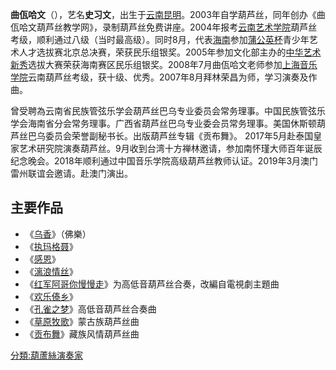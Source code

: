 {{多個問題|
{{blpunsourced|time=2018-05-29T00:46:07+00:00}}
{{original research|time=2018-05-29T00:46:07+00:00}}
{{unreferenced|time=2014-06-17T10:26:41+00:00}}
}}
'''曲佤哈文'''（{{bd|1983年||}}），艺名'''史习文'''，出生于[[云南|云南]][[昆明|昆明]]。2003年自学葫芦丝，同年创办《曲佤哈文葫芦丝教学网》，录制葫芦丝免费讲座。2004年报考[[云南艺术学院|云南艺术学院]]葫芦丝考级，顺利通过八级（当时最高级）。同时8月，代表[[海南|海南]]参加[[蒲公英杯|蒲公英杯]]青少年艺术人才选拔赛北京总决赛，荣获民乐组银奖。2005年参加文化部主办的[[中华艺术新秀|中华艺术新秀]]选拔大赛荣获海南赛区民乐组银奖。2008年7月曲佤哈文老师参加[[上海音乐学院|上海音乐学院]]云南葫芦丝考级，获十级、优秀。2007年8月拜林荣昌为师，学习演奏及作曲。

曾受聘為云南省民族管弦乐学会葫芦丝巴乌专业委员会常务理事。中国民族管弦乐学会海南省分会常务理事。广西省葫芦丝巴乌专业委会员常务理事。美国休斯顿葫芦丝巴乌委员会荣誉副秘书长。出版葫芦丝专辑《贡布舞》。
2017年5月赴泰国皇家艺术研究院演奏葫芦丝。9月收到台湾十方禅林邀请，参加南怀瑾大师百年诞辰纪念晚会。2018年顺利通过中国音乐学院高级葫芦丝教师认证。2019年3月澳门雷州联谊会邀请。赴澳门演出。

== 主要作品 ==

* 《[[乌香|乌香]]》（佛樂）
* 《[[执玛格聂|执玛格聂]]》
* 《[[感恩|感恩]]》
* 《[[漓浪情丝|漓浪情丝]]》
* 《[[红军阿哥你慢慢走|红军阿哥你慢慢走]]》为高低音葫芦丝合奏，改編自電視劇主題曲
* 《[[欢乐傣乡|欢乐傣乡]]》
* 《[[孔雀之梦|孔雀之梦]]》高低音葫芦丝合奏曲
* 《[[草原牧歌|草原牧歌]]》蒙古族葫芦丝曲
* 《[[贡布舞|贡布舞]]》藏族风情葫芦丝曲

[[分類:葫蘆絲演奏家|分類:葫蘆絲演奏家]]